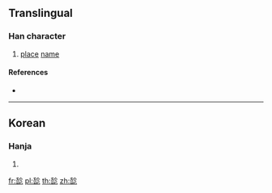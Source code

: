 ==Translingual==

===Han character===
{{Han char|rn=70|rad=方|as=09|sn=13|four=|ibus-table-wubi86=YWUX|ibus-table-wubi98=YWUX|canj=YYRP|ids=⿱於⿰口匕}}

# [[place]] [[name]]

====References====
* {{Han ref|kx=0484.221|dj=0846.220|hdz=32183.101|uh=65D5|ud=26069}}

----

==Korean==

===Hanja===
{{ko-hanja|hangeul=엇|eumhun=|rv=eot|mr=ŏt|y=es}}

# {{defn|lang=ko|sort=方09}}

[[fr:旕]]
[[pl:旕]]
[[th:旕]]
[[zh:旕]]